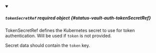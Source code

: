 


<details className="config-field" data-expandable="true" open>
<summary>

##### `tokenSecretRef` <span className="config-field-required" data-required="false">required</span> <span className="config-field-type">object</span> <span className="config-field-default"></span> <span className="config-field-enum"></span> {#status-vault-auth-tokenSecretRef}

TokenSecretRef defines the Kubernetes secret to use for token authentication.
Will be used if `token` is not provided.

Secret data should contain the `token` key.

</summary>

<PartialTokenSecretRefreference />


</details>
